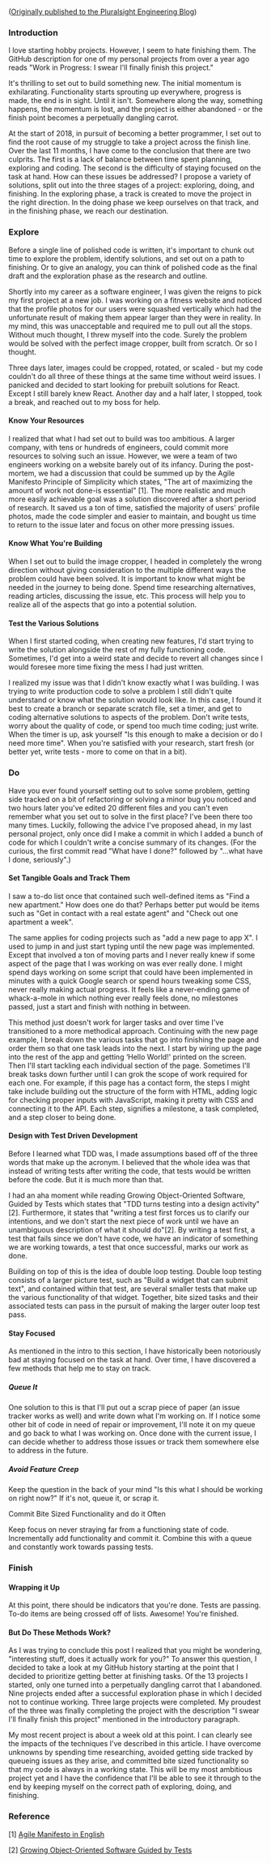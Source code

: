 
([Originally published to the Pluralsight Engineering
Blog](https://www.pluralsight.com/tech-blog/finish-what-you-start/))

### Introduction

I love starting hobby projects. However, I seem to hate finishing them. The GitHub description for one of my personal projects from over a year ago reads "Work in Progress: I swear I'll finally finish this project."

It's thrilling to set out to build something new. The initial momentum is exhilarating. Functionality starts sprouting up everywhere, progress is made, the end is in sight. Until it isn't. Somewhere along the way, something happens, the momentum is lost, and the project is either abandoned - or the finish point becomes a perpetually dangling carrot.

At the start of 2018, in pursuit of becoming a better programmer, I set out to find the root cause of my struggle to take a project across the finish line. Over the last 11 months, I have come to the conclusion that there are two culprits. The first is a lack of balance between time spent planning, exploring and coding. The second is the difficulty of staying focused on the task at hand. How can these issues be addressed? I propose a variety of solutions, split out into the three stages of a project: exploring, doing, and finishing. In the exploring phase, a track is created to move the project in the right direction. In the doing phase we keep ourselves on that track, and in the finishing phase, we reach our destination.

### Explore

Before a single line of polished code is written, it's important to chunk out time to explore the problem, identify solutions, and set out on a path to finishing. Or to give an analogy, you can think of polished code as the final draft and the exploration phase as the research and outline.

Shortly into my career as a software engineer, I was given the reigns to pick my first project at a new job. I was working on a fitness website and noticed that the profile photos for our users were squashed vertically which had the unfortunate result of making them appear larger than they were in reality. In my mind, this was unacceptable and required me to pull out all the stops. Without much thought, I threw myself into the code. Surely the problem would be solved with the perfect image cropper, built from scratch. Or so I thought.

Three days later, images could be cropped, rotated, or scaled - but my code couldn't do all three of these things at the same time without weird issues. I panicked and decided to start looking for prebuilt solutions for React. Except I still barely knew React. Another day and a half later, I stopped, took a break, and reached out to my boss for help.

#### Know Your Resources

I realized that what I had set out to build was too ambitious. A larger company, with tens or hundreds of engineers, could commit more resources to solving such an issue. However, we were a team of two engineers working on a website barely out of its infancy. During the post-mortem, we had a discussion that could be summed up by the Agile Manifesto Principle of Simplicity which states, "The art of maximizing the amount of work not done-is essential" [1]. The more realistic and much more easily achievable goal was a solution discovered after a short period of research. It saved us a ton of time, satisfied the majority of users' profile photos, made the code simpler and easier to maintain, and bought us time to return to the issue later and focus on other more pressing issues.

#### Know What You're Building

When I set out to build the image cropper, I headed in completely the wrong direction without giving consideration to the multiple different ways the problem could have been solved. It is important to know what might be needed in the journey to being done. Spend time researching alternatives, reading articles, discussing the issue, etc. This process will help you to realize all of the aspects that go into a potential solution.

#### Test the Various Solutions

When I first started coding, when creating new features, I'd start trying to write the solution alongside the rest of my fully functioning code. Sometimes, I'd get into a weird state and decide to revert all changes since I would foresee more time fixing the mess I had just written.

I realized my issue was that I didn't know exactly what I was building. I was trying to write production code to solve a problem I still didn't quite understand or know what the solution would look like. In this case, I found it best to create a branch or separate scratch file, set a timer, and get to coding alternative solutions to aspects of the problem. Don't write tests, worry about the quality of code, or spend too much time coding; just write. When the timer is up, ask yourself "Is this enough to make a decision or do I need more time". When you're satisfied with your research, start fresh (or better yet, write tests - more to come on that in a bit).

### Do

Have you ever found yourself setting out to solve some problem, getting side tracked on a bit of refactoring or solving a minor bug you noticed and two hours later you've edited 20 different files and you can't even remember what you set out to solve in the first place? I've been there too many times. Luckily, following the advice I've proposed ahead, in my last personal project, only once did I make a commit in which I added a bunch of code for which I couldn't write a concise summary of its changes. (For the curious, the first commit read "What have I done?" followed by "…what have I done, seriously".)

#### Set Tangible Goals and Track Them

I saw a to-do list once that contained such well-defined items as "Find a new apartment." How does one do that? Perhaps better put would be items such as "Get in contact with a real estate agent" and "Check out one apartment a week".

The same applies for coding projects such as "add a new page to app X". I used to jump in and just start typing until the new page was implemented. Except that involved a ton of moving parts and I never really knew if some aspect of the page that I was working on was ever really done. I might spend days working on some script that could have been implemented in minutes with a quick Google search or spend hours tweaking some CSS, never really making actual progress. It feels like a never-ending game of whack-a-mole in which nothing ever really feels done, no milestones passed, just a start and finish with nothing in between.

This method just doesn't work for larger tasks and over time I've transitioned to a more methodical approach. Continuing with the new page example, I break down the various tasks that go into finishing the page and order them so that one task leads into the next. I start by wiring up the page into the rest of the app and getting ‘Hello World!' printed on the screen. Then I'll start tackling each individual section of the page. Sometimes I'll break tasks down further until I can grok the scope of work required for each one. For example, if this page has a contact form, the steps I might take include building out the structure of the form with HTML, adding logic for checking proper inputs with JavaScript, making it pretty with CSS and connecting it to the API. Each step, signifies a milestone, a task completed, and a step closer to being done.

#### Design with Test Driven Development

Before I learned what TDD was, I made assumptions based off of the three words that make up the acronym. I believed that the whole idea was that instead of writing tests after writing the code, that tests would be written before the code. But it is much more than that.

I had an aha moment while reading Growing Object-Oriented Software, Guided by Tests which states that "TDD turns testing into a design activity"[2]. Furthermore, it states that "writing a test first forces us to clarify our intentions, and we don't start the next piece of work until we have an unambiguous description of what it should do"[2]. By writing a test first, a test that fails since we don't have code, we have an indicator of something we are working towards, a test that once successful, marks our work as done.

Building on top of this is the idea of double loop testing. Double loop testing consists of a larger picture test, such as "Build a widget that can submit text", and contained within that test, are several smaller tests that make up the various functionality of that widget. Together, bite sized tasks and their associated tests can pass in the pursuit of making the larger outer loop test pass.

#### Stay Focused

As mentioned in the intro to this section, I have historically been notoriously bad at staying focused on the task at hand. Over time, I have discovered a few methods that help me to stay on track.

##### Queue It

One solution to this is that I'll put out a scrap piece of paper (an issue tracker works as well) and write down what I'm working on. If I notice some other bit of code in need of repair or improvement, I'll note it on my queue and go back to what I was working on. Once done with the current issue, I can decide whether to address those issues or track them somewhere else to address in the future.

##### Avoid Feature Creep

Keep the question in the back of your mind "Is this what I should be working on right now?" If it's not, queue it, or scrap it.

Commit Bite Sized Functionality and do it Often

Keep focus on never straying far from a functioning state of code. Incrementally add functionality and commit it. Combine this with a queue and constantly work towards passing tests.

### Finish

#### Wrapping it Up

At this point, there should be indicators that you're done. Tests are passing. To-do items are being crossed off of lists. Awesome! You're finished.

#### But Do These Methods Work?

As I was trying to conclude this post I realized that you might be wondering, "interesting stuff, does it actually work for you?" To answer this question, I decided to take a look at my GitHub history starting at the point that I decided to prioritize getting better at finishing tasks. Of the 13 projects I started, only one turned into a perpetually dangling carrot that I abandoned. Nine projects ended after a successful exploration phase in which I decided not to continue working. Three large projects were completed. My proudest of the three was finally completing the project with the description "I swear I'll finally finish this project" mentioned in the introductory paragraph.

My most recent project is about a week old at this point. I can clearly see the impacts of the techniques I've described in this article. I have overcome unknowns by spending time researching, avoided getting side tracked by queueing issues as they arise, and committed bite sized functionality so that my code is always in a working state. This will be my most ambitious project yet and I have the confidence that I'll be able to see it through to the end by keeping myself on the correct path of exploring, doing, and finishing.

### Reference

[1] [Agile Manifesto in English](http://agilemanifesto.org/iso/en/principles.html)

[2] [Growing Object-Oriented Software Guided by Tests](http://www.growing-object-oriented-software.com/)
